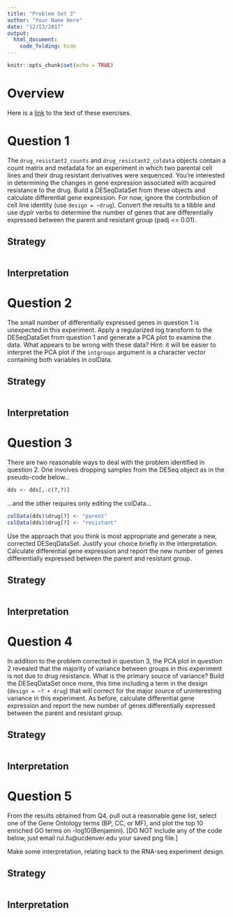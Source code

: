 ```yaml
---
title: "Problem Set 3"
author: "Your Name Here"
date: "12/13/2017"
output:
  html_document:
    code_folding: hide
---
```


```r
knitr::opts_chunk$set(echo = TRUE)
```

# Overview

Here is a [link](https://raw.githubusercontent.com/rnabioco/eda/master/vignettes/exercises-5.Rmd) to the text of these exercises.

# Question 1

The `drug_resistant2_counts` and `drug_resistant2_coldata` objects contain a count matrix and metadata for an experiment in which two parental cell lines and their drug resistant derivatives were sequenced. You're interested in determining the changes in gene expression associated with acquired resistance to the drug. Build a DESeqDataSet from these objects and calculate differential gene expression. For now, ignore the contribution of cell line identity (use `design = ~drug`). Convert the results to a tibble and use dyplr verbs to determine the number of genes that are differentially expressed between the parent and resistant group (padj <= 0.01).

## Strategy

```r

```

## Interpretation

# Question 2

The small number of differentially expressed genes in question 1 is unexpected in this experiment. Apply a regularized log transform to the DESeqDataSet from question 1 and generate a PCA plot to examine the data. What appears to be wrong with these data? Hint: it will be easier to interpret the PCA plot if the `intgroups` argument is a character vector containing both variables in colData.

## Strategy

```r

```

## Interpretation

# Question 3

There are two reasonable ways to deal with the problem identified in question 2. One involves dropping samples from the DESeq object as in the pseudo-code below...
``` r
dds <- dds[,-c(?,?)]
```
...and the other requires only editing the colData...
``` r
colData(dds)$drug[?] <- "parent"
colData(dds)$drug[?] <- "resistant"
```
Use the approach that you think is most appropriate and generate a new, corrected DESeqDataSet. Justify your choice briefly in the interpretation. Calculate differential gene expression and report the new number of genes differentially expressed between the parent and resistant group.

## Strategy

```r

```

## Interpretation

# Question 4

In addition to the problem corrected in question 3, the PCA plot in question 2 revealed that the majority of variance between groups in this experiment is not due to drug resistance. What is the primary source of variance? Build the DESeqDataSet once more, this time including a term in the design (`design = ~? + drug`) that will correct for the major source of uninteresting variance in this experiment. As before, calculate differential gene expression and report the new number of genes differentially expressed between the parent and resistant group.

## Strategy

```r

```

## Interpretation

# Question 5

From the results obtained from Q4, pull out a reasonable gene list, select one of the Gene Ontology terms (BP, CC, or MF), and plot the top 10 enriched GO terms on -log10(Benjamini). [DO NOT include any of the code below, just email rui.fu@ucdenver.edu your saved png file.]

Make some interpretation, relating back to the RNA-seq experiment design.

## Strategy

```r

```

## Interpretation